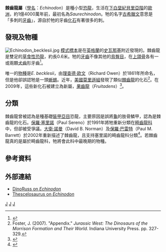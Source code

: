 {{Automatic Taxobox
| taxon = Echinodon
| status = 
| fossil_range = 早[[白垩纪|白垩纪]],{{Fossil range|140}}
| image = Echinodon.JPG
| image_caption = 棘齒龍的部分下頜與牙齒
| authority = [[理查德·欧文|Owen]], 1861
| type_species = '''貝氏棘齒龍<br>''Echinodon becklesii'''''
| type_species_authority = Owen, 1861
|synonyms = 蜥齿龙 ''Saurechinodon''
}}

'''棘齒龍屬'''（[[學名|學名]]：''Echinodon''）是種小型[[恐龍|恐龍]]，生活在[[下白堊紀|下白堊紀]][[貝里亞階|貝里亞階]]的[[歐洲|歐洲]]，約1億4000萬年前，最初名為''Saurechinodon''。牠的名字[[古希臘文|古希臘文]]意思是「多刺的[[牙齒|牙齒]]」，源自於牠的牙齒[[化石|化石]]有著很多的刺。

==發現及物種==
[[File:Echinodon_becklesii.jpg|thumb]] 
[[模式標本|模式標本]]是在[[英格蘭|英格蘭]]的[[史瓦那基|史瓦那基]]附近發現的。棘齒龍是雙足的[[草食性|草食性]][[恐龍|恐龍]]，約長0.6米。牠的[[牙齒|牙齒]]不像其他的[[鳥臀目|鳥臀目]]，在[[上頜骨|上頜骨]]各有一或兩顆[[犬齒|犬齒]]形牙齒<ref name=EoDP>{{cite book |editor=Palmer, D.|year=1999 |title= The Marshall Illustrated Encyclopedia of Dinosaurs and Prehistoric Animals|publisher= Marshall Editions|location=London|page= 135|isbn= 1-84028-152-9}}</ref>。

唯一的[[物種|物種]]是''E. becklesii''，由[[理查德·欧文|理查德·欧文]]（Richard Owen）於1861年所命名，但是他卻誤認牠是一頭[[蜥蜴|蜥蜴]]。近年，[[美國|美國]][[莫里遜組|莫里遜組]]發現了類似[[棘齒龍|棘齒龍]]的化石<ref name="foster-appendix">Foster, J. (2007). "Appendix." ''Jurassic West: The Dinosaurs of the Morrison Formation and Their World''. Indiana University Press. pp. 327-329.</ref>。在2009年，這些新化石被建立為新屬，[[果齒龍|果齒龍]]（''Fruitadens''）<ref name=RJBetal09>{{cite journal |last=Butler |first=Richard J. |coauthors=Galton, Peter M.; Porro, Laura B.; Chiappe, Luis M.; Henderson, D. M.; and Erickson, Gregory M. |year=2009 |title=Lower limits of ornithischian dinosaur body size inferred from a new Upper Jurassic heterodontosaurid from North America |journal=Proceedings of the Royal Society B |doi=10.1098/rspb.2009.1494 |url=http://rspb.royalsocietypublishing.org/content/early/2009/10/20/rspb.2009.1494.full.pdf |format=PDF}}</ref>。

==分類==
棘齒龍曾被認為是種基礎[[裝甲亞目|裝甲亞目]]恐龍，主要原因是誤將[[龜|龜]]的肢骨鱗甲，認為是棘齒龍的化石。[[保羅·塞里諾|保羅·塞里諾]]（Paul Sereno）於1991年將牠重新分類在[[畸齒龍科|畸齒龍科]]中，但卻被受爭議。[[大衛·諾曼|大衛·諾曼]]（David B. Norman）及[[保羅·巴雷特|保羅·巴雷特]]（Paul M. Barrett）於2002年重新描述了棘齒龍，且支持塞里諾的畸齒龍科分類<ref name="norman2002">{{Cite journal|author=Norman, D.B. & P.M. Barrett|year=2002|title=Ornithischian dinosaurs from the Lower Cretaceous (Berriasian) of England|journal=Special Papers in Palaeontology|volume=68|pages=161-189}}</ref>。若棘齒龍真的是屬於畸齒龍科，牠將會此科中最晚期的物種。

==參考資料==
<div class="references-small">
<references></references>
</div>

==外部連結==
*[http://web.me.com/dinoruss/de_4/5a799a8.htm DinoRuss on ''Echinodon''] {{Wayback|url=http://web.me.com/dinoruss/de_4/5a799a8.htm |date=20090926083314 }}
*[https://web.archive.org/web/20090929110400/http://www.thescelosaurus.com/ornithischia.htm Thescelosaurus on ''Echinodon'']
{{鳥臀目}}
{{Taxonbar|from=Q134292}}

[[Category:歐洲恐龍|J]]
[[Category:下白堊紀恐龍|J]]
[[Category:畸齒龍科|J]]